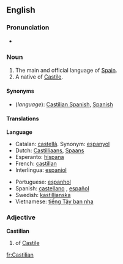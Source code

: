 {{wikipedia}}
==English==

===Pronunciation===
*{{audio|en-us-Castilian.ogg|Audio (US)}}

===Noun===
{{en-proper noun}}

# The main and official language of [[w:Spain|Spain]].
# A native of [[Castile]].

====Synonyms====
*(''language''): [[Castilian Spanish]], [[Spanish]]

====Translations====
'''Language'''
{{top}}
*Catalan: [[castellà]]. Synonym: [[espanyol]]
*Dutch: [[Castilliaans]], [[Spaans]]
*Esperanto: [[hispana]]
*French: [[castillan]]
*Interlingua: [[espaniol]]
{{mid}}
*Portuguese: [[espanhol]]
*Spanish: [[castellano]] {{m}}, [[español]] {{m}}
*Swedish: [[kastillianska]]
*Vietnamese: [[tiếng Tây ban nha]]
{{bottom}}

===Adjective===
'''Castilian'''

# of [[Castile]]

[[fr:Castilian]]